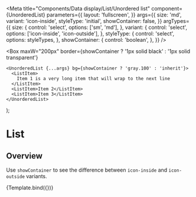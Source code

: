 


<Meta
  title="Components/Data display/List/Unordered list"
  component={UnorderedList}
  parameters={{
    layout: 'fullscreen',
  }}
  args={{
    size: 'md',
    variant: 'icon-inside',
    styleType: 'initial',
    showContainer: false,
  }}
  argTypes={{
    size: {
      control: 'select',
      options: ['sm', 'md'],
    },
    variant: {
      control: 'select',
      options: ['icon-inside', 'icon-outside'],
    },
    styleType: {
      control: 'select',
      options: styleTypes,
    },
    showContainer: {
      control: 'boolean',
    },
  }}
/>

  <Box
    maxW="200px"
    border={showContainer ? '1px solid black' : '1px solid transparent'}
  >
    <UnorderedList {...args} bg={showContainer ? 'gray.100' : 'inherit'}>
      <ListItem>
        Item 1 is a very long item that will wrap to the next line
      </ListItem>
      <ListItem>Item 2</ListItem>
      <ListItem>Item 3</ListItem>
    </UnorderedList>
  </Box>
);

# List

## Overview

Use `showContainer` to see the difference between `icon-inside` and `icon-outside` variants.

<Canvas>
  <Story name="Unordered list">{Template.bind({})}</Story>
</Canvas>

<ArgsTable story="Unordered list" />
